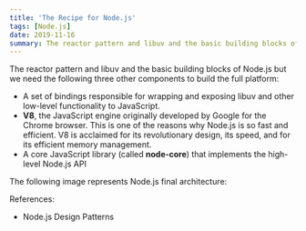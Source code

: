 ```yaml
---
title: 'The Recipe for Node.js'
tags: [Node.js]
date: 2019-11-16
summary: The reactor pattern and libuv and the basic building blocks of Node.
---
```


The reactor pattern and libuv and the basic building blocks of Node.js but we
need the following three other components to build the full platform:

- A set of bindings responsible for wrapping and exposing libuv and other
  low-level functionality to JavaScript.
- **V8**, the JavaScript engine originally developed by Google for the Chrome
  browser. This is one of the reasons why Node.js is so fast and efficient. V8
  is acclaimed for its revolutionary design, its speed, and for its efficient
  memory management.
- A core JavaScript library (called **node-core**) that implements the
  high-level Node.js API

The following image represents Node.js final architecture:

References:

- Node.js Design Patterns

